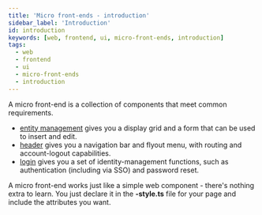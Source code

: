 ```yaml
---
title: 'Micro front-ends - introduction'
sidebar_label: 'Introduction'
id: introduction
keywords: [web, frontend, ui, micro-front-ends, introduction]
tags:
  - web
  - frontend
  - ui
  - micro-front-ends
  - introduction
---
```


A micro front-end is a collection of components that meet common requirements. 

- [entity management](/web/micro-front-ends/foundation-entity-management/) gives you a display grid and a form that can be used to insert and edit. 
- [header](/web/micro-front-ends/foundation-header/) gives you a navigation bar and flyout menu, with routing and account-logout capabilities.
- [login](/web/micro-front-ends/foundation-login/) gives you a set of identity-management functions, such as authentication (including via SSO) and password reset. 

A micro front-end works just like a simple web component - there's nothing extra to learn. You just declare it in the **-style.ts** file for your page and include the attributes you want.
